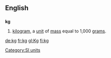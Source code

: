 {{See|KG}}
==English==
==={{Abbreviation}}===
'''kg'''
# [[kilogram]], a [[unit]] of [[mass]] equal to 1,000 [[gram]]s.

[[Category:SI units]]
[[de:kg]]
[[fr:kg]]
[[gl:Kg]]
[[fi:kg]]